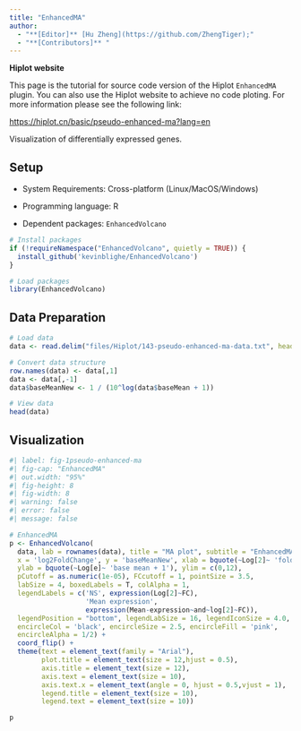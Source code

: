 ```yaml
---
title: "EnhancedMA"
author:
  - "**[Editor]** [Hu Zheng](https://github.com/ZhengTiger);"
  - "**[Contributors]** "
---
```


::: callout-note
**Hiplot website**

This page is the tutorial for source code version of the Hiplot `EnhancedMA` plugin. You can also use the Hiplot website to achieve no code ploting. For more information please see the following link:

<https://hiplot.cn/basic/pseudo-enhanced-ma?lang=en>
:::

Visualization of differentially expressed genes.

## Setup

-   System Requirements: Cross-platform (Linux/MacOS/Windows)

-   Programming language: R

-   Dependent packages: `EnhancedVolcano`

```r
# Install packages
if (!requireNamespace("EnhancedVolcano", quietly = TRUE)) {
  install_github('kevinblighe/EnhancedVolcano')
}

# Load packages
library(EnhancedVolcano)
```

## Data Preparation

```r
# Load data
data <- read.delim("files/Hiplot/143-pseudo-enhanced-ma-data.txt", header = T)

# Convert data structure
row.names(data) <- data[,1]
data <- data[,-1]
data$baseMeanNew <- 1 / (10^log(data$baseMean + 1))

# View data
head(data)
```

## Visualization

```r
#| label: fig-1pseudo-enhanced-ma
#| fig-cap: "EnhancedMA"
#| out.width: "95%"
#| fig-height: 8
#| fig-width: 8
#| warning: false
#| error: false
#| message: false

# EnhancedMA
p <- EnhancedVolcano(
  data, lab = rownames(data), title = "MA plot", subtitle = "EnhancedMA",
  x = 'log2FoldChange', y = 'baseMeanNew', xlab = bquote(~Log[2]~ 'fold change'),
  ylab = bquote(~Log[e]~ 'base mean + 1'), ylim = c(0,12),
  pCutoff = as.numeric(1e-05), FCcutoff = 1, pointSize = 3.5,
  labSize = 4, boxedLabels = T, colAlpha = 1,
  legendLabels = c('NS', expression(Log[2]~FC),
                   'Mean expression', 
                   expression(Mean-expression~and~log[2]~FC)),
  legendPosition = "bottom", legendLabSize = 16, legendIconSize = 4.0,
  encircleCol = 'black', encircleSize = 2.5, encircleFill = 'pink',
  encircleAlpha = 1/2) + 
  coord_flip() +
  theme(text = element_text(family = "Arial"),
        plot.title = element_text(size = 12,hjust = 0.5),
        axis.title = element_text(size = 12),
        axis.text = element_text(size = 10),
        axis.text.x = element_text(angle = 0, hjust = 0.5,vjust = 1),
        legend.title = element_text(size = 10),
        legend.text = element_text(size = 10))

p
```



